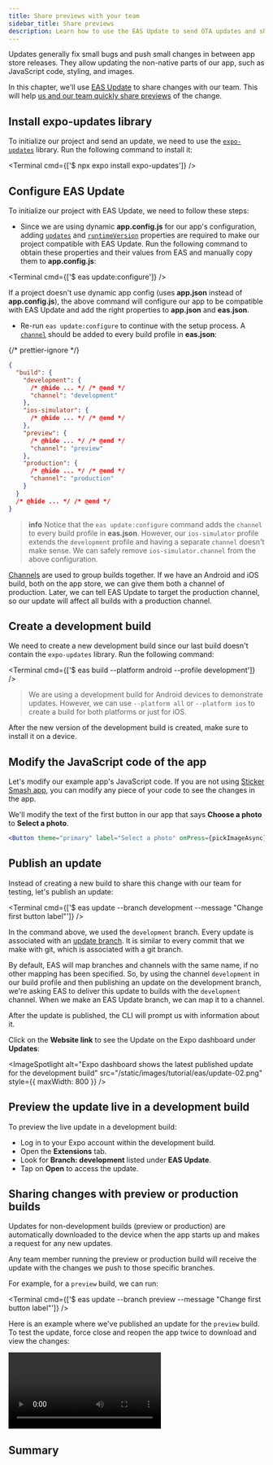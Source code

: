 ```yaml
---
title: Share previews with your team
sidebar_title: Share previews
description: Learn how to use the EAS Update to send OTA updates and share previews with a team.
---
```



Updates generally fix small bugs and push small changes in between app store releases. They allow updating the non-native parts of our app, such as JavaScript code, styling, and images.

In this chapter, we'll use [EAS Update](/eas-update/introduction/) to share changes with our team. This will help [us and our team quickly share previews](/review/overview/) of the change.

<Step label="1">

## Install expo-updates library

To initialize our project and send an update, we need to use the [`expo-updates`](/versions/latest/sdk/updates/) library. Run the following command to install it:

<Terminal cmd={['$ npx expo install expo-updates']} />

</Step>

<Step label="2">

## Configure EAS Update

To initialize our project with EAS Update, we need to follow these steps:

- Since we are using dynamic **app.config.js** for our app's configuration, adding [`updates`](/versions/latest/config/app/#updates) and [`runtimeVersion`](/eas-update/runtime-versions/#setting-runtimeversion) properties are required to make our project compatible with EAS Update. Run the following command to obtain these properties and their values from EAS and manually copy them to **app.config.js**:

<Terminal cmd={['$ eas update:configure']} />

<Collapsible summary="What about non-dynamic (app.json) projects?">

If a project doesn't use dynamic app config (uses **app.json** instead of **app.config.js**), the above command will configure our app to be compatible with EAS Update and add the right properties to **app.json** and **eas.json**.

</Collapsible>

- Re-run `eas update:configure` to continue with the setup process. A [`channel`](/eas/json/#channel) should be added to every build profile in **eas.json**:

{/* prettier-ignore */}
```json eas.json
{
  "build": {
    "development": {
      /* @hide ... */ /* @end */
      "channel": "development"
    },
    "ios-simulator": {
      /* @hide ... */ /* @end */
    },
    "preview": {
      /* @hide ... */ /* @end */
      "channel": "preview"
    },
    "production": {
      /* @hide ... */ /* @end */
      "channel": "production"
    }
  }
  /* @hide ... */ /* @end */
}
```

> **info** Notice that the `eas update:configure` command adds the `channel` to every build profile in **eas.json**. However, our `ios-simulator` profile extends the `development` profile and having a separate `channel` doesn't make sense. We can safely remove `ios-simulator.channel` from the above configuration.

<Collapsible summary="What is a channel?">

[Channels](/eas-update/how-it-works/#conceptual-overview) are used to group builds together. If we have an Android and iOS build, both on the app store, we can give them both a channel of production. Later, we can tell EAS Update to target the production channel, so our update will affect all builds with a production channel.

</Collapsible>

</Step>

<Step label="3">

## Create a development build

We need to create a new development build since our last build doesn't contain the `expo-updates` library. Run the following command:

<Terminal cmd={['$ eas build --platform android --profile development']} />

> We are using a development build for Android devices to demonstrate updates. However, we can use `--platform all` or `--platform ios` to create a build for both platforms or just for iOS.

After the new version of the development build is created, make sure to install it on a device.

</Step>

<Step label="4">

## Modify the JavaScript code of the app

Let's modify our example app's JavaScript code. If you are not using [Sticker Smash app](/tutorial/eas/introduction/#prerequisites), you can modify any piece of your code to see the changes in the app.

We'll modify the text of the first button in our app that says **Choose a photo** to **Select a photo**.

```jsx App.js
<Button theme="primary" label="Select a photo" onPress={pickImageAsync} />
```

</Step>

<Step label="5">

## Publish an update

Instead of creating a new build to share this change with our team for testing, let's publish an update:

<Terminal cmd={['$ eas update --branch development --message "Change first button label"']} />

In the command above, we used the `development` branch. Every update is associated with an [update branch](/eas-update/how-it-works/#publishing-an-update). It is similar to every commit that we make with git, which is associated with a git branch.

By default, EAS will map branches and channels with the same name, if no other mapping has been specified. So, by using the channel `development` in our build profile and then publishing an update on the development branch, we're asking EAS to deliver this update to builds with the `development` channel. When we make an EAS Update branch, we can map it to a channel.

After the update is published, the CLI will prompt us with information about it.

<ImageSpotlight
  alt="EAS Update published successfully with CLI prompt"
  src="/static/images/tutorial/eas/update-01.png"
/>

Click on the **Website link** to see the Update on the Expo dashboard under **Updates**:

<ImageSpotlight
  alt="Expo dashboard shows the latest published update for the development build"
  src="/static/images/tutorial/eas/update-02.png"
  style={{ maxWidth: 800 }}
/>

</Step>

<Step label="6">

## Preview the update live in a development build

To preview the live update in a development build:

- Log in to your Expo account within the development build.
- Open the **Extensions** tab.
- Look for **Branch: development** listed under **EAS Update**.
- Tap on **Open** to access the update.

</Step>

<Step label="7">

## Sharing changes with preview or production builds

Updates for non-development builds (preview or production) are automatically downloaded to the device when the app starts up and makes a request for any new updates.

Any team member running the preview or production build will receive the update with the changes we push to those specific branches.

For example, for a `preview` build, we can run:

<Terminal cmd={['$ eas update --branch preview --message "Change first button label"']} />

Here is an example where we've published an update for the `preview` build. To test the update, force close and reopen the app twice to download and view the changes:

<Video file="tutorial/eas/running-update-on-dev.mp4" />

</Step>

## Summary

<ProgressTracker
  currentChapterIndex={9}
  name="EAS_TUTORIAL"
  summary="We successfully configured  EAS Update to manage and publish over-the-air updates across platforms, and explored methods to fetch updates to review."
  nextChapterDescription="In the next chapter, learn about the process of triggering builds from a GitHub repository."
  nextChapterTitle="Trigger builds from a GitHub repository"
  nextChapterLink="/tutorial/eas/using-github/"
/>
